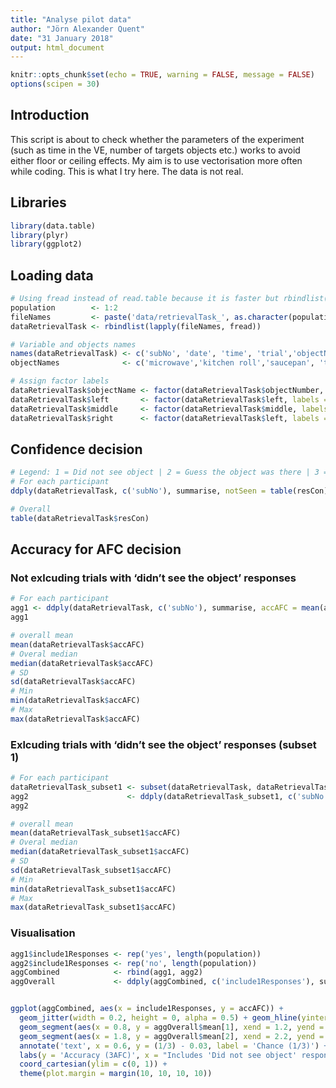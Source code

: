 ```yaml
---
title: "Analyse pilot data"
author: "Jörn Alexander Quent"
date: "31 January 2018"
output: html_document
---
```


```r
knitr::opts_chunk$set(echo = TRUE, warning = FALSE, message = FALSE)
options(scipen = 30)
```

## Introduction
This script is about to check whether the parameters of the experiment (such as time in the VE, number of targets objects etc.) works to avoid either floor or ceiling effects. My aim is to use vectorisation more often while coding. This is what I try here. The data is not real. 

## Libraries
```r
library(data.table)
library(plyr)
library(ggplot2)
```

## Loading data
```r
# Using fread instead of read.table because it is faster but rbindlist(lapply(fileNames, read.table)) would also work. This is my attempt to use vectorisation more often. 
population        <- 1:2
fileNames         <- paste('data/retrievalTask_', as.character(population),'.dat', sep = '')
dataRetrievalTask <- rbindlist(lapply(fileNames, fread))

# Variable and objects names
names(dataRetrievalTask) <- c('subNo', 'date', 'time', 'trial','objectNumber', 'targetLocation', 'targetRankPre', 'foil1Location', 'foil1RankPre', 'foil2Location', 'foil2RankPre', 'AFCPreTime','rtAFC', 'resAFC', 'accAFC', 'conPreTime', 'rtCon', 'resCon', 'left', 'middle', 'right')
objectNames              <- c('microwave','kitchen roll','saucepan', 'toaster','bowl of fruits','tea pot','knife','mixer','bread','glass jug','mug','dishes','towels','toy','pile of books','umbrella','hat','helmet','calendar','fan')

# Assign factor labels
dataRetrievalTask$objectName <- factor(dataRetrievalTask$objectNumber, labels = objectNames)
dataRetrievalTask$left       <- factor(dataRetrievalTask$left, labels = c('target', 'foil1', 'foil2'))
dataRetrievalTask$middle     <- factor(dataRetrievalTask$middle, labels = c('target', 'foil1', 'foil2'))
dataRetrievalTask$right      <- factor(dataRetrievalTask$left, labels = c('target', 'foil1', 'foil2'))
```

## Confidence decision
```r
# Legend: 1 = Did not see object | 2 = Guess the object was there | 3 = Know the object was there
# For each participant
ddply(dataRetrievalTask, c('subNo'), summarise, notSeen = table(resCon)[1], guessed = table(resCon)[2], knew = table(resCon)[3])

# Overall
table(dataRetrievalTask$resCon)
```

## Accuracy for AFC decision
### Not exlcuding trials with 'didn't see the object' responses

```r
# For each participant
agg1 <- ddply(dataRetrievalTask, c('subNo'), summarise, accAFC = mean(accAFC))
agg1

# overall mean 
mean(dataRetrievalTask$accAFC)
# Overal median
median(dataRetrievalTask$accAFC)
# SD
sd(dataRetrievalTask$accAFC)
# Min
min(dataRetrievalTask$accAFC)
# Max
max(dataRetrievalTask$accAFC)

```

### Exlcuding trials with 'didn't see the object' responses (subset 1)
```r
# For each participant
dataRetrievalTask_subset1 <- subset(dataRetrievalTask, dataRetrievalTask$resCon != 3)
agg2                      <- ddply(dataRetrievalTask_subset1, c('subNo'), summarise, accAFC = mean(accAFC))
agg2

# overall mean 
mean(dataRetrievalTask_subset1$accAFC)
# Overal median
median(dataRetrievalTask_subset1$accAFC)
# SD
sd(dataRetrievalTask_subset1$accAFC)
# Min
min(dataRetrievalTask_subset1$accAFC)
# Max
max(dataRetrievalTask_subset1$accAFC)
```

### Visualisation 
```r
agg1$include1Responses <- rep('yes', length(population))
agg2$include1Responses <- rep('no', length(population))
aggCombined            <- rbind(agg1, agg2)
aggOverall             <- ddply(aggCombined, c('include1Responses'), summarise, mean = mean(accAFC))


ggplot(aggCombined, aes(x = include1Responses, y = accAFC)) + 
  geom_jitter(width = 0.2, height = 0, alpha = 0.5) + geom_hline(yintercept = 1/3) + 
  geom_segment(aes(x = 0.8, y = aggOverall$mean[1], xend = 1.2, yend = aggOverall$mean[1])) +
  geom_segment(aes(x = 1.8, y = aggOverall$mean[2], xend = 2.2, yend = aggOverall$mean[2])) + 
  annotate('text', x = 0.6, y = (1/3) - 0.03, label = 'Chance (1/3)') + 
  labs(y = 'Accuracy (3AFC)', x = "Includes 'Did not see object' responses") + 
  coord_cartesian(ylim = c(0, 1)) + 
  theme(plot.margin = margin(10, 10, 10, 10))
```